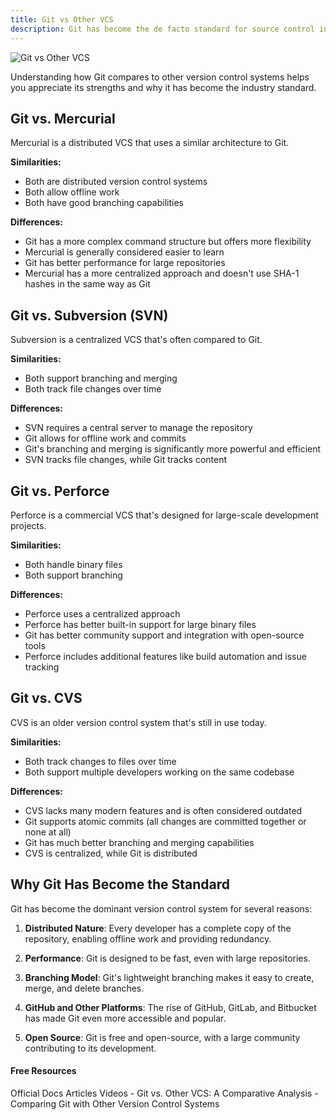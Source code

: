 ```yaml
---
title: Git vs Other VCS
description: Git has become the de facto standard for source control in software development, but it's not the only version control system (VCS) available. Here are some key differences between Git and other popular VCS.
---
```


![Git vs Other VCS](/images/docs/1-getting-started/git-vs-other-vcs.svg)

Understanding how Git compares to other version control systems helps you appreciate its strengths and why it has become the industry standard.

## Git vs. Mercurial

Mercurial is a distributed VCS that uses a similar architecture to Git.

**Similarities:**
- Both are distributed version control systems
- Both allow offline work
- Both have good branching capabilities

**Differences:**
- Git has a more complex command structure but offers more flexibility
- Mercurial is generally considered easier to learn
- Git has better performance for large repositories
- Mercurial has a more centralized approach and doesn't use SHA-1 hashes in the same way as Git

## Git vs. Subversion (SVN)

Subversion is a centralized VCS that's often compared to Git.

**Similarities:**
- Both support branching and merging
- Both track file changes over time

**Differences:**
- SVN requires a central server to manage the repository
- Git allows for offline work and commits
- Git's branching and merging is significantly more powerful and efficient
- SVN tracks file changes, while Git tracks content

## Git vs. Perforce

Perforce is a commercial VCS that's designed for large-scale development projects.

**Similarities:**
- Both handle binary files
- Both support branching

**Differences:**
- Perforce uses a centralized approach
- Perforce has better built-in support for large binary files
- Git has better community support and integration with open-source tools
- Perforce includes additional features like build automation and issue tracking

## Git vs. CVS

CVS is an older version control system that's still in use today.

**Similarities:**
- Both track changes to files over time
- Both support multiple developers working on the same codebase

**Differences:**
- CVS lacks many modern features and is often considered outdated
- Git supports atomic commits (all changes are committed together or none at all)
- Git has much better branching and merging capabilities
- CVS is centralized, while Git is distributed

## Why Git Has Become the Standard

Git has become the dominant version control system for several reasons:

1. **Distributed Nature**: Every developer has a complete copy of the repository, enabling offline work and providing redundancy.

2. **Performance**: Git is designed to be fast, even with large repositories.

3. **Branching Model**: Git's lightweight branching makes it easy to create, merge, and delete branches.

4. **GitHub and Other Platforms**: The rise of GitHub, GitLab, and Bitbucket has made Git even more accessible and popular.

5. **Open Source**: Git is free and open-source, with a large community contributing to its development.


#### Free Resources

<Tabs defaultValue="official">
<TabsList>
<TabsTrigger value="official">Official Docs</TabsTrigger>
<TabsTrigger value="article">Articles</TabsTrigger>
<TabsTrigger value="video">Videos</TabsTrigger>
</TabsList>

<TabsContent value="article">
<Note type="note" title="article">
- <Link href="https://medium.com/@pascalchinedu2000/git-vs-other-vcs-a-comparative-analysis-5cb03ad58e0e">Git vs. Other VCS: A Comparative Analysis</Link>
- <Link href="https://www.atlassian.com/git/tutorials/what-is-version-control#distributed-version-control-systems-dvcs">Comparing Git with Other Version Control Systems</Link>
</Note>
</TabsContent>
</Tabs>
